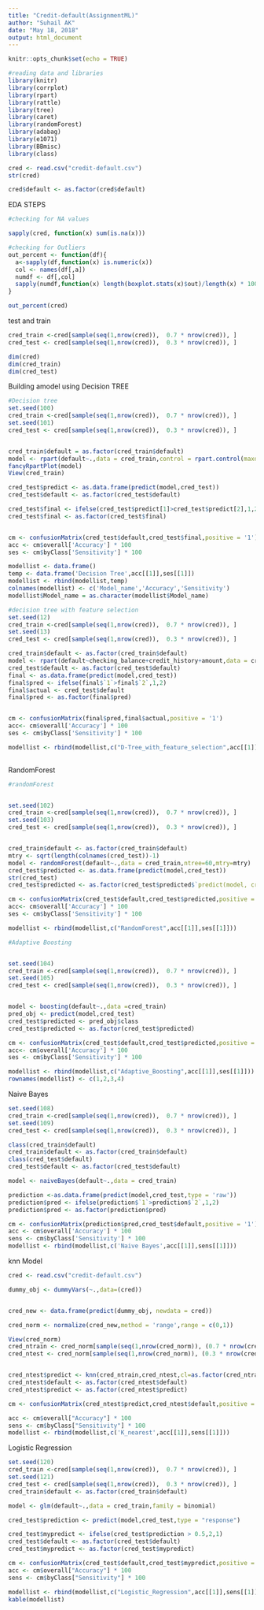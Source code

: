 ---
title: "Credit-default(AssignmentML)"
author: "Suhail AK"
date: "May 18, 2018"
output: html_document
---

```{r setup, include=FALSE}
knitr::opts_chunk$set(echo = TRUE)
```



```{r message=FALSE, warning=FALSE}
#reading data and libraries
library(knitr)
library(corrplot)
library(rpart)
library(rattle)
library(tree)
library(caret)
library(randomForest)
library(adabag)
library(e1071)
library(BBmisc)
library(class)

cred <- read.csv("credit-default.csv")
str(cred)

cred$default <- as.factor(cred$default)
```
EDA STEPS

```{r}
#checking for NA values

sapply(cred, function(x) sum(is.na(x)))

#checking for Outliers
out_percent <- function(df){
  a<-sapply(df,function(x) is.numeric(x))
  col <- names(df[,a])
  numdf <- df[,col]
  sapply(numdf,function(x) length(boxplot.stats(x)$out)/length(x) * 100)
} 

out_percent(cred)

```


test and train

```{r}
cred_train <-cred[sample(seq(1,nrow(cred)),  0.7 * nrow(cred)), ]
cred_test <- cred[sample(seq(1,nrow(cred)),  0.3 * nrow(cred)), ]

dim(cred)
dim(cred_train)
dim(cred_test)

```




Building amodel using Decision TREE

```{r}
#Decision tree
set.seed(100)
cred_train <-cred[sample(seq(1,nrow(cred)),  0.7 * nrow(cred)), ]
set.seed(101)
cred_test <- cred[sample(seq(1,nrow(cred)),  0.3 * nrow(cred)), ]


cred_train$default = as.factor(cred_train$default)
model <- rpart(default~.,data = cred_train,control = rpart.control(maxdepth = 3))
fancyRpartPlot(model)
View(cred_train)

cred_test$predict <- as.data.frame(predict(model,cred_test))
cred_test$default <- as.factor(cred_test$default)

cred_test$final <- ifelse(cred_test$predict[1]>cred_test$predict[2],1,2)
cred_test$final <- as.factor(cred_test$final)


cm <- confusionMatrix(cred_test$default,cred_test$final,positive = '1')
acc <- cm$overall['Accuracy'] * 100
ses <- cm$byClass['Sensitivity'] * 100

modellist <- data.frame()
temp <- data.frame('Decision Tree',acc[[1]],ses[[1]])
modellist <- rbind(modellist,temp)
colnames(modellist) <- c('Model_name','Accuracy','Sensitivity')
modellist$Model_name = as.character(modellist$Model_name)
```


```{r message=FALSE, warning=FALSE}
#decision tree with feature selection
set.seed(12)
cred_train <-cred[sample(seq(1,nrow(cred)),  0.7 * nrow(cred)), ]
set.seed(13)
cred_test <- cred[sample(seq(1,nrow(cred)),  0.3 * nrow(cred)), ]

cred_train$default <- as.factor(cred_train$default)
model <- rpart(default~checking_balance+credit_history+amount,data = cred_train)
cred_test$default <- as.factor(cred_test$default)
final <- as.data.frame(predict(model,cred_test))
final$pred <- ifelse(final$`1`>final$`2`,1,2)
final$actual <- cred_test$default
final$pred <- as.factor(final$pred)


cm <- confusionMatrix(final$pred,final$actual,positive = '1')
acc<- cm$overall['Accuracy'] * 100
ses <- cm$byClass['Sensitivity'] * 100

modellist <- rbind(modellist,c("D-Tree_with_feature_selection",acc[[1]],ses[[1]]))
          
```


RandomForest

```{r}

#randomForest


set.seed(102)
cred_train <-cred[sample(seq(1,nrow(cred)),  0.7 * nrow(cred)), ]
set.seed(103)
cred_test <- cred[sample(seq(1,nrow(cred)),  0.3 * nrow(cred)), ]


cred_train$default <- as.factor(cred_train$default)
mtry <- sqrt(length(colnames(cred_test))-1)
model <- randomForest(default~.,data = cred_train,ntree=60,mtry=mtry)
cred_test$predicted <- as.data.frame(predict(model,cred_test))
str(cred_test)
cred_test$predicted <- as.factor(cred_test$predicted$`predict(model, cred_test)`)

cm <- confusionMatrix(cred_test$default,cred_test$predicted,positive = '1')
acc<- cm$overall['Accuracy'] * 100
ses <- cm$byClass['Sensitivity'] * 100

modellist <- rbind(modellist,c("RandomForest",acc[[1]],ses[[1]]))

```


```{r}
#Adaptive Boosting


set.seed(104)
cred_train <-cred[sample(seq(1,nrow(cred)),  0.7 * nrow(cred)), ]
set.seed(105)
cred_test <- cred[sample(seq(1,nrow(cred)),  0.3 * nrow(cred)), ]


model <- boosting(default~.,data =cred_train)
pred_obj <- predict(model,cred_test)
cred_test$predicted <- pred_obj$class
cred_test$predicted <- as.factor(cred_test$predicted)

cm <- confusionMatrix(cred_test$default,cred_test$predicted,positive = '1')
acc<- cm$overall['Accuracy'] * 100
ses <- cm$byClass['Sensitivity'] * 100

modellist <- rbind(modellist,c("Adaptive_Boosting",acc[[1]],ses[[1]]))
rownames(modellist) <- c(1,2,3,4)

```



Naive Bayes

```{r}

set.seed(108)
cred_train <-cred[sample(seq(1,nrow(cred)),  0.7 * nrow(cred)), ]
set.seed(109)
cred_test <- cred[sample(seq(1,nrow(cred)),  0.3 * nrow(cred)), ]

class(cred_train$default)
cred_train$default <- as.factor(cred_train$default)
class(cred_test$default)
cred_test$default <- as.factor(cred_test$default)

model <- naiveBayes(default~.,data = cred_train)

prediction <-as.data.frame(predict(model,cred_test,type = 'raw'))
prediction$pred <- ifelse(prediction$`1`>prediction$`2`,1,2)
prediction$pred <- as.factor(prediction$pred)

cm <- confusionMatrix(prediction$pred,cred_test$default,positive = '1')
acc <- cm$overall['Accuracy'] * 100
sens <- cm$byClass['Sensitivity'] * 100
modellist <- rbind(modellist,c('Naive Bayes',acc[[1]],sens[[1]]))


```


knn Model

```{r}
cred <- read.csv("credit-default.csv")

dummy_obj <- dummyVars(~.,data=(cred))


cred_new <- data.frame(predict(dummy_obj, newdata = cred))

cred_norm <- normalize(cred_new,method = 'range',range = c(0,1))

View(cred_norm)
cred_ntrain <- cred_norm[sample(seq(1,nrow(cred_norm)), (0.7 * nrow(cred_norm))), ]
cred_ntest <- cred_norm[sample(seq(1,nrow(cred_norm)), (0.3 * nrow(cred_norm))), ]


cred_ntest$predict <- knn(cred_ntrain,cred_ntest,cl=as.factor(cred_ntrain$default),k = 2)
cred_ntest$default <- as.factor(cred_ntest$default)
cred_ntest$predict <- as.factor(cred_ntest$predict)

cm <- confusionMatrix(cred_ntest$predict,cred_ntest$default,positive = "1")

acc <- cm$overall["Accuracy"] * 100
sens <- cm$byClass["Sensitivity"] * 100
modellist <- rbind(modellist,c('K_nearest',acc[[1]],sens[[1]]))
```
Logistic Regression


```{r}

set.seed(120)
cred_train <-cred[sample(seq(1,nrow(cred)),  0.7 * nrow(cred)), ]
set.seed(121)
cred_test <- cred[sample(seq(1,nrow(cred)),  0.3 * nrow(cred)), ]
cred_train$default <- as.factor(cred_train$default)

model <- glm(default~.,data = cred_train,family = binomial)

cred_test$prediction <- predict(model,cred_test,type = "response")

cred_test$mypredict <- ifelse(cred_test$prediction > 0.5,2,1)
cred_test$default <- as.factor(cred_test$default)
cred_test$mypredict <- as.factor(cred_test$mypredict)

cm <- confusionMatrix(cred_test$default,cred_test$mypredict,positive = "1")
acc <- cm$overall["Accuracy"] * 100
sens <- cm$byClass["Sensitivity"] * 100

modellist <- rbind(modellist,c("Logistic_Regression",acc[[1]],sens[[1]]))
kable(modellist)


```

















